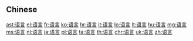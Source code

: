 {{also|語言}}
==Chinese==
{{zh-see|語言}}

[[ast:语言]]
[[el:语言]]
[[fr:语言]]
[[ko:语言]]
[[hr:语言]]
[[it:语言]]
[[lo:语言]]
[[lt:语言]]
[[hu:语言]]
[[mg:语言]]
[[ms:语言]]
[[nl:语言]]
[[ja:语言]]
[[pl:语言]]
[[ta:语言]]
[[th:语言]]
[[chr:语言]]
[[uk:语言]]
[[zh:语言]]